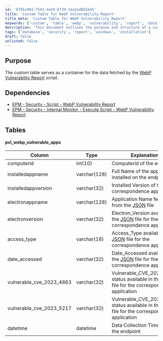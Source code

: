 ```yaml
---
id: '8701c002-7541-4e59-bf39-3aa2ad8d1bd5'
title: 'Custom Table for WebP Vulnerability Report'
title_meta: 'Custom Table for WebP Vulnerability Report'
keywords: ['custom', 'table', 'webp', 'vulnerability', 'report', 'data', 'endpoint']
description: 'This document outlines the purpose and structure of a custom table designed to store data fetched by the WebP Vulnerability Report script. It includes details on dependencies and the schema of the table for managing vulnerable applications.'
tags: ['database', 'security', 'report', 'windows', 'installation']
draft: false
unlisted: false
---
```

## Purpose

The custom table serves as a container for the data fetched by the [WebP Vulnerability Report](https://proval.itglue.com/DOC-5078775-14166219) script.

## Dependencies

- [EPM - Security - Script - WebP Vulnerability Report](https://proval.itglue.com/DOC-5078775-14166219)
- [EPM - Security - Internal Monitor - Execute Script - WebP Vulnerability Report](https://proval.itglue.com/DOC-5078775-14166231)

## Tables

#### pvl_webp_vulnerable_apps

| Column                       | Type        | Explanation                                                                                     |
|------------------------------|-------------|-------------------------------------------------------------------------------------------------|
| computerid                   | int(10)    | Computerid of the endpoint                                                                      |
| installedappname             | varchar(128)| Full Name of the application installed on the endpoint                                          |
| installedappversion          | varchar(32) | Installed Version of the correspondence application                                             |
| electronappname              | varchar(128)| Application Name fetched from the [JSON](https://raw.githubusercontent.com/mttaggart/electron-app-tracker/main/electron_apps.json) file |
| electronversion               | varchar(32) | Electron_Version available in the [JSON](https://raw.githubusercontent.com/mttaggart/electron-app-tracker/main/electron_apps.json) file for the correspondence application |
| access_type                  | varchar(16) | Access_Type available in the [JSON](https://raw.githubusercontent.com/mttaggart/electron-app-tracker/main/electron_apps.json) file for the correspondence application |
| date_accessed                | varchar(32) | Date_Accessed available in the [JSON](https://raw.githubusercontent.com/mttaggart/electron-app-tracker/main/electron_apps.json) file for the correspondence application |
| vulnerable_cve_2023_4863     | varchar(32) | Vulnerable_CVE_2023_4863 status available in the [JSON](https://raw.githubusercontent.com/mttaggart/electron-app-tracker/main/electron_apps.json) file for the correspondence application |
| vulnerable_cve_2023_5217     | varchar(32) | Vulnerable_CVE_2023_5217 status available in the [JSON](https://raw.githubusercontent.com/mttaggart/electron-app-tracker/main/electron_apps.json) file for the correspondence application |
| datetime                     | datetime    | Data Collection Time from the endpoint                                                          |











